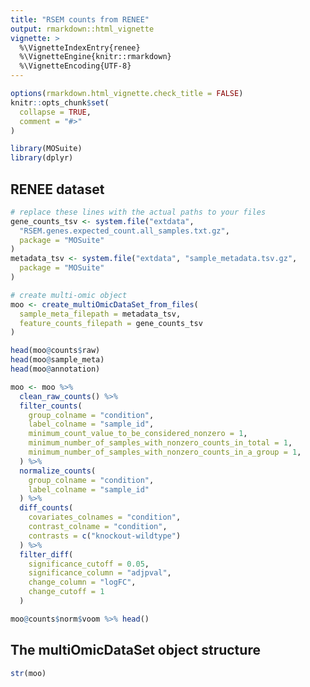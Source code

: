 ```yaml
---
title: "RSEM counts from RENEE"
output: rmarkdown::html_vignette
vignette: >
  %\VignetteIndexEntry{renee}
  %\VignetteEngine{knitr::rmarkdown}
  %\VignetteEncoding{UTF-8}
---
```


```r
options(rmarkdown.html_vignette.check_title = FALSE)
knitr::opts_chunk$set(
  collapse = TRUE,
  comment = "#>"
)
```

```r
library(MOSuite)
library(dplyr)
```

## RENEE dataset

```r
# replace these lines with the actual paths to your files
gene_counts_tsv <- system.file("extdata",
  "RSEM.genes.expected_count.all_samples.txt.gz",
  package = "MOSuite"
)
metadata_tsv <- system.file("extdata", "sample_metadata.tsv.gz",
  package = "MOSuite"
)

# create multi-omic object
moo <- create_multiOmicDataSet_from_files(
  sample_meta_filepath = metadata_tsv,
  feature_counts_filepath = gene_counts_tsv
)

head(moo@counts$raw)
head(moo@sample_meta)
head(moo@annotation)
```

```r
moo <- moo %>%
  clean_raw_counts() %>%
  filter_counts(
    group_colname = "condition",
    label_colname = "sample_id",
    minimum_count_value_to_be_considered_nonzero = 1,
    minimum_number_of_samples_with_nonzero_counts_in_total = 1,
    minimum_number_of_samples_with_nonzero_counts_in_a_group = 1,
  ) %>%
  normalize_counts(
    group_colname = "condition",
    label_colname = "sample_id"
  ) %>%
  diff_counts(
    covariates_colnames = "condition",
    contrast_colname = "condition",
    contrasts = c("knockout-wildtype")
  ) %>%
  filter_diff(
    significance_cutoff = 0.05,
    significance_column = "adjpval",
    change_column = "logFC",
    change_cutoff = 1
  )

moo@counts$norm$voom %>% head()
```

## The multiOmicDataSet object structure

```r
str(moo)
```
